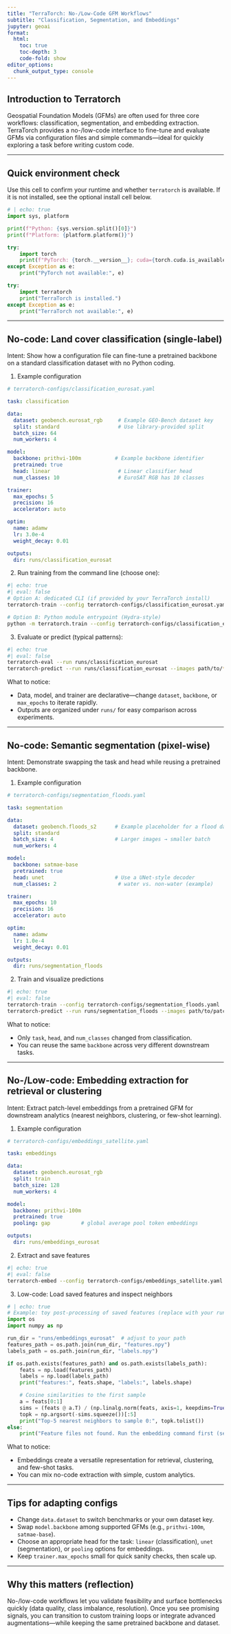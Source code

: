 ```yaml
---
title: "TerraTorch: No-/Low-Code GFM Workflows"
subtitle: "Classification, Segmentation, and Embeddings"
jupyter: geoai
format:
  html:
    toc: true
    toc-depth: 3
    code-fold: show
editor_options:
  chunk_output_type: console
---
```


## Introduction to Terratorch

Geospatial Foundation Models (GFMs) are often used for three core workflows: classification, segmentation, and embedding extraction. TerraTorch provides a no-/low-code interface to fine-tune and evaluate GFMs via configuration files and simple commands—ideal for quickly exploring a task before writing custom code.

---

## Quick environment check

Use this cell to confirm your runtime and whether `terratorch` is available. If it is not installed, see the optional install cell below.

```python
# | echo: true
import sys, platform

print(f"Python: {sys.version.split()[0]}")
print(f"Platform: {platform.platform()}")

try:
    import torch
    print(f"PyTorch: {torch.__version__}; cuda={torch.cuda.is_available()}")
except Exception as e:
    print("PyTorch not available:", e)

try:
    import terratorch
    print("TerraTorch is installed.")
except Exception as e:
    print("TerraTorch not available:", e)
```

---

## No-code: Land cover classification (single-label)

Intent: Show how a configuration file can fine-tune a pretrained backbone on a standard classification dataset with no Python coding.

1) Example configuration

```yaml
# terratorch-configs/classification_eurosat.yaml

task: classification

data:
  dataset: geobench.eurosat_rgb     # Example GEO-Bench dataset key
  split: standard                   # Use library-provided split
  batch_size: 64
  num_workers: 4

model:
  backbone: prithvi-100m           # Example backbone identifier
  pretrained: true
  head: linear                      # Linear classifier head
  num_classes: 10                   # EuroSAT RGB has 10 classes

trainer:
  max_epochs: 5
  precision: 16
  accelerator: auto

optim:
  name: adamw
  lr: 3.0e-4
  weight_decay: 0.01

outputs:
  dir: runs/classification_eurosat
```

2) Run training from the command line (choose one):

```bash
#| echo: true
#| eval: false
# Option A: dedicated CLI (if provided by your TerraTorch install)
terratorch-train --config terratorch-configs/classification_eurosat.yaml

# Option B: Python module entrypoint (Hydra-style)
python -m terratorch.train --config terratorch-configs/classification_eurosat.yaml
```

3) Evaluate or predict (typical patterns):

```bash
#| echo: true
#| eval: false
terratorch-eval --run runs/classification_eurosat
terratorch-predict --run runs/classification_eurosat --images path/to/*.tif --out preds/
```

What to notice:

- Data, model, and trainer are declarative—change `dataset`, `backbone`, or `max_epochs` to iterate rapidly.
- Outputs are organized under `runs/` for easy comparison across experiments.

---

## No-code: Semantic segmentation (pixel-wise)

Intent: Demonstrate swapping the task and head while reusing a pretrained backbone.

1) Example configuration

```yaml
# terratorch-configs/segmentation_floods.yaml

task: segmentation

data:
  dataset: geobench.floods_s2      # Example placeholder for a flood dataset
  split: standard
  batch_size: 4                    # Larger images → smaller batch
  num_workers: 4

model:
  backbone: satmae-base
  pretrained: true
  head: unet                       # Use a UNet-style decoder
  num_classes: 2                    # water vs. non-water (example)

trainer:
  max_epochs: 10
  precision: 16
  accelerator: auto

optim:
  name: adamw
  lr: 1.0e-4
  weight_decay: 0.01

outputs:
  dir: runs/segmentation_floods
```

2) Train and visualize predictions

```bash
#| echo: true
#| eval: false
terratorch-train --config terratorch-configs/segmentation_floods.yaml
terratorch-predict --run runs/segmentation_floods --images path/to/patches/*.tif --out preds/
```

What to notice:

- Only `task`, `head`, and `num_classes` changed from classification.
- You can reuse the same `backbone` across very different downstream tasks.

---

## No-/Low-code: Embedding extraction for retrieval or clustering

Intent: Extract patch-level embeddings from a pretrained GFM for downstream analytics (nearest neighbors, clustering, or few-shot learning).

1) Example configuration

```yaml
# terratorch-configs/embeddings_satellite.yaml

task: embeddings

data:
  dataset: geobench.eurosat_rgb
  split: train
  batch_size: 128
  num_workers: 4

model:
  backbone: prithvi-100m
  pretrained: true
  pooling: gap          # global average pool token embeddings

outputs:
  dir: runs/embeddings_eurosat
```

2) Extract and save features

```bash
#| echo: true
#| eval: false
terratorch-embed --config terratorch-configs/embeddings_satellite.yaml
```

3) Low-code: Load saved features and inspect neighbors

```python
# | echo: true
# Example: toy post-processing of saved features (replace with your run path)
import os
import numpy as np

run_dir = "runs/embeddings_eurosat"  # adjust to your path
features_path = os.path.join(run_dir, "features.npy")
labels_path = os.path.join(run_dir, "labels.npy")

if os.path.exists(features_path) and os.path.exists(labels_path):
    feats = np.load(features_path)
    labels = np.load(labels_path)
    print("features:", feats.shape, "labels:", labels.shape)

    # Cosine similarities to the first sample
    a = feats[0:1]
    sims = (feats @ a.T) / (np.linalg.norm(feats, axis=1, keepdims=True) * np.linalg.norm(a))
    topk = np.argsort(-sims.squeeze())[:5]
    print("Top-5 nearest neighbors to sample 0:", topk.tolist())
else:
    print("Feature files not found. Run the embedding command first (see above).")
```

What to notice:

- Embeddings create a versatile representation for retrieval, clustering, and few-shot tasks.
- You can mix no-code extraction with simple, custom analytics.

---

## Tips for adapting configs

- Change `data.dataset` to switch benchmarks or your own dataset key.
- Swap `model.backbone` among supported GFMs (e.g., `prithvi-100m`, `satmae-base`).
- Choose an appropriate head for the task: `linear` (classification), `unet` (segmentation), or `pooling` options for embeddings.
- Keep `trainer.max_epochs` small for quick sanity checks, then scale up.

---

## Why this matters (reflection)

No-/low-code workflows let you validate feasibility and surface bottlenecks quickly (data quality, class imbalance, resolution). Once you see promising signals, you can transition to custom training loops or integrate advanced augmentations—while keeping the same pretrained backbone and dataset.


